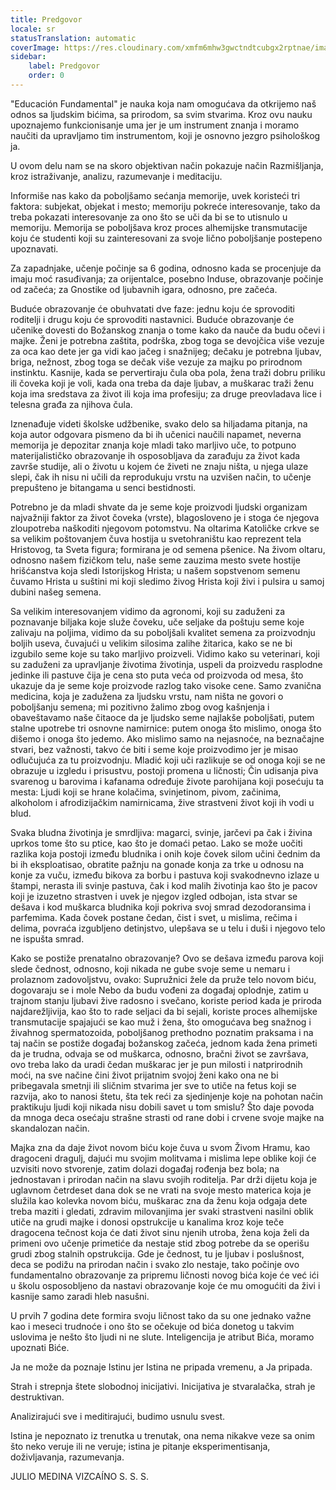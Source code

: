 ```yaml
---
title: Predgovor
locale: sr
statusTranslation: automatic
coverImage: https://res.cloudinary.com/xmfm6mhw3gwctndtcubgx2rptnae/image/upload/v1740337243/small_cover_educacion_fundamental_a051170f1c.webp
sidebar:
    label: Predgovor
    order: 0
---
```

"Educación Fundamental" je nauka koja nam omogućava da otkrijemo naš odnos sa ljudskim bićima, sa prirodom, sa svim stvarima. Kroz ovu nauku upoznajemo funkcionisanje uma jer je um instrument znanja i moramo naučiti da upravljamo tim instrumentom, koji je osnovno jezgro psihološkog ja.

U ovom delu nam se na skoro objektivan način pokazuje način Razmišljanja, kroz istraživanje, analizu, razumevanje i meditaciju.

Informiše nas kako da poboljšamo sećanja memorije, uvek koristeći tri faktora: subjekat, objekat i mesto; memoriju pokreće interesovanje, tako da treba pokazati interesovanje za ono što se uči da bi se to utisnulo u memoriju. Memorija se poboljšava kroz proces alhemijske transmutacije koju će studenti koji su zainteresovani za svoje lično poboljšanje postepeno upoznavati.

Za zapadnjake, učenje počinje sa 6 godina, odnosno kada se procenjuje da imaju moć rasuđivanja; za orijentalce, posebno Induse, obrazovanje počinje od začeća; za Gnostike od ljubavnih igara, odnosno, pre začeća.

Buduće obrazovanje će obuhvatati dve faze: jednu koju će sprovoditi roditelji i drugu koju će sprovoditi nastavnici. Buduće obrazovanje će učenike dovesti do Božanskog znanja o tome kako da nauče da budu očevi i majke. Ženi je potrebna zaštita, podrška, zbog toga se devojčica više vezuje za oca kao dete jer ga vidi kao jačeg i snažnijeg; dečaku je potrebna ljubav, briga, nežnost, zbog toga se dečak više vezuje za majku po prirodnom instinktu. Kasnije, kada se pervertiraju čula oba pola, žena traži dobru priliku ili čoveka koji je voli, kada ona treba da daje ljubav, a muškarac traži ženu koja ima sredstava za život ili koja ima profesiju; za druge preovladava lice i telesna građa za njihova čula.

Iznenađuje videti školske udžbenike, svako delo sa hiljadama pitanja, na koja autor odgovara pismeno da bi ih učenici naučili napamet, neverna memorija je depozitar znanja koje mladi tako marljivo uče, to potpuno materijalističko obrazovanje ih osposobljava da zarađuju za život kada završe studije, ali o životu u kojem će živeti ne znaju ništa, u njega ulaze slepi, čak ih nisu ni učili da reprodukuju vrstu na uzvišen način, to učenje prepušteno je bitangama u senci bestidnosti.

Potrebno je da mladi shvate da je seme koje proizvodi ljudski organizam najvažniji faktor za život čoveka (vrste), blagosloveno je i stoga će njegova zloupotreba naškoditi njegovom potomstvu. Na oltarima Katoličke crkve se sa velikim poštovanjem čuva hostija u svetohraništu kao reprezent tela Hristovog, ta Sveta figura; formirana je od semena pšenice. Na živom oltaru, odnosno našem fizičkom telu, naše seme zauzima mesto svete hostije hrišćanstva koja sledi Istorijskog Hrista; u našem sopstvenom semenu čuvamo Hrista u suštini mi koji sledimo živog Hrista koji živi i pulsira u samoj dubini našeg semena.

Sa velikim interesovanjem vidimo da agronomi, koji su zaduženi za poznavanje biljaka koje služe čoveku, uče seljake da poštuju seme koje zalivaju na poljima, vidimo da su poboljšali kvalitet semena za proizvodnju boljih useva, čuvajući u velikim silosima zalihe žitarica, kako se ne bi izgubilo seme koje su tako marljivo proizveli. Vidimo kako su veterinari, koji su zaduženi za upravljanje životima životinja, uspeli da proizvedu rasplodne jedinke ili pastuve čija je cena sto puta veća od proizvoda od mesa, što ukazuje da je seme koje proizvode razlog tako visoke cene. Samo zvanična medicina, koja je zadužena za ljudsku vrstu, nam ništa ne govori o poboljšanju semena; mi pozitivno žalimo zbog ovog kašnjenja i obaveštavamo naše čitaoce da je ljudsko seme najlakše poboljšati, putem stalne upotrebe tri osnovne namirnice: putem onoga što mislimo, onoga što dišemo i onoga što jedemo. Ako mislimo samo na nejasnoće, na beznačajne stvari, bez važnosti, takvo će biti i seme koje proizvodimo jer je misao odlučujuća za tu proizvodnju. Mladić koji uči razlikuje se od onoga koji se ne obrazuje u izgledu i prisustvu, postoji promena u ličnosti; Čin udisanja piva svarenog u barovima i kafanama određuje živote parohijana koji posećuju ta mesta: Ljudi koji se hrane kolačima, svinjetinom, pivom, začinima, alkoholom i afrodizijačkim namirnicama, žive strastveni život koji ih vodi u blud.

Svaka bludna životinja je smrdljiva: magarci, svinje, jarčevi pa čak i živina uprkos tome što su ptice, kao što je domaći petao. Lako se može uočiti razlika koja postoji između bludnika i onih koje čovek silom učini čednim da bi ih eksploatisao, obratite pažnju na gonade konja za trke u odnosu na konje za vuču, između bikova za borbu i pastuva koji svakodnevno izlaze u štampi, nerasta ili svinje pastuva, čak i kod malih životinja kao što je pacov koji je izuzetno strastven i uvek je njegov izgled odbojan, ista stvar se dešava i kod muškarca bludnika koji pokriva svoj smrad dezodoransima i parfemima. Kada čovek postane čedan, čist i svet, u mislima, rečima i delima, povraća izgubljeno detinjstvo, ulepšava se u telu i duši i njegovo telo ne ispušta smrad.

Kako se postiže prenatalno obrazovanje? Ovo se dešava između parova koji slede čednost, odnosno, koji nikada ne gube svoje seme u nemaru i prolaznom zadovoljstvu, ovako: Supružnici žele da pruže telo novom biću, dogovaraju se i mole Nebo da budu vođeni za događaj oplodnje, zatim u trajnom stanju ljubavi žive radosno i svečano, koriste period kada je priroda najdarežljivija, kao što to rade seljaci da bi sejali, koriste proces alhemijske transmutacije spajajući se kao muž i žena, što omogućava beg snažnog i živahnog spermatozoida, poboljšanog prethodno poznatim praksama i na taj način se postiže događaj božanskog začeća, jednom kada žena primeti da je trudna, odvaja se od muškarca, odnosno, bračni život se završava, ovo treba lako da uradi čedan muškarac jer je pun milosti i natprirodnih moći, na sve načine čini život prijatnim svojoj ženi kako ona ne bi pribegavala smetnji ili sličnim stvarima jer sve to utiče na fetus koji se razvija, ako to nanosi štetu, šta tek reći za sjedinjenje koje na pohotan način praktikuju ljudi koji nikada nisu dobili savet u tom smislu? Što daje povoda da mnoga deca osećaju strašne strasti od rane dobi i crvene svoje majke na skandalozan način.

Majka zna da daje život novom biću koje čuva u svom Živom Hramu, kao dragoceni dragulj, dajući mu svojim molitvama i mislima lepe oblike koji će uzvisiti novo stvorenje, zatim dolazi događaj rođenja bez bola; na jednostavan i prirodan način na slavu svojih roditelja. Par drži dijetu koja je uglavnom četrdeset dana dok se ne vrati na svoje mesto materica koja je služila kao kolevka novom biću, muškarac zna da ženu koja odgaja dete treba maziti i gledati, zdravim milovanjima jer svaki strastveni nasilni oblik utiče na grudi majke i donosi opstrukcije u kanalima kroz koje teče dragocena tečnost koja će dati život sinu njenih utroba, žena koja želi da primeni ovo učenje primetiće da nestaje stid zbog potrebe da se operišu grudi zbog stalnih opstrukcija. Gde je čednost, tu je ljubav i poslušnost, deca se podižu na prirodan način i svako zlo nestaje, tako počinje ovo fundamentalno obrazovanje za pripremu ličnosti novog bića koje će već ići u školu osposobljeno da nastavi obrazovanje koje će mu omogućiti da živi i kasnije samo zaradi hleb nasušni.

U prvih 7 godina dete formira svoju ličnost tako da su one jednako važne kao i meseci trudnoće i ono što se očekuje od bića donetog u takvim uslovima je nešto što ljudi ni ne slute. Inteligencija je atribut Bića, moramo upoznati Biće.

Ja ne može da poznaje Istinu jer Istina ne pripada vremenu, a Ja pripada.

Strah i strepnja štete slobodnoj inicijativi. Inicijativa je stvaralačka, strah je destruktivan.

Analizirajući sve i meditirajući, budimo usnulu svest.

Istina je nepoznato iz trenutka u trenutak, ona nema nikakve veze sa onim što neko veruje ili ne veruje; istina je pitanje eksperimentisanja, doživljavanja, razumevanja.

JULIO MEDINA VIZCAÍNO
S. S. S.

